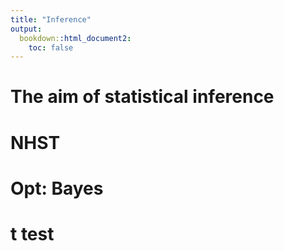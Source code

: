 ```yaml
---
title: "Inference"
output: 
  bookdown::html_document2:
    toc: false
---
```


# The aim of statistical inference

# NHST



# Opt: Bayes


# t test